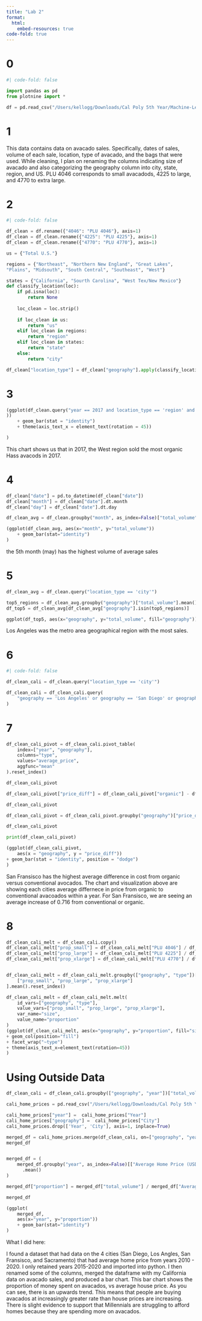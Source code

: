 ```yaml
---
title: "Lab 2"
format:
  html:
    embed-resources: true
code-fold: true
---
```


# 0
```python
#| code-fold: false

import pandas as pd
from plotnine import *

df = pd.read_csv("/Users/kellogg/Downloads/Cal Poly 5th Year/Machine-Learning-Class-Git/Lab 2/avocado-updated-2020.csv")
```

# 1
This data contains data on avacado sales. Specifically, dates of sales, volume of each sale, location, type of avacado, and the bags that were used. While cleaning, I plan on renaming the columns indicating size of avacado and also categorizing the geography column into city, state, region, and US. PLU 4046 corresponds to small avacadods, 4225 to large, and 4770 to extra large.

# 2
```python
#| code-fold: false

df_clean = df.rename({"4046": "PLU 4046"}, axis=1)
df_clean = df_clean.rename({"4225": "PLU 4225"}, axis=1)
df_clean = df_clean.rename({"4770": "PLU 4770"}, axis=1)

us = {"Total U.S."}

regions = {"Northeast", "Northern New England", "Great Lakes",
"Plains", "Midsouth", "South Central", "Southeast", "West"}

states = {"California", "Sourth Carolina", "West Tex/New Mexico"}
def classify_location(loc):
    if pd.isna(loc):
        return None
    
    loc_clean = loc.strip()
    
    if loc_clean in us:
        return "us"
    elif loc_clean in regions:
        return "region"
    elif loc_clean in states:
        return "state"
    else:
        return "city"

df_clean["location_type"] = df_clean["geography"].apply(classify_location)

```

# 3
```python

(ggplot(df_clean.query("year == 2017 and location_type == 'region' and type == 'organic'"), aes(x = "geography", y = "PLU 4046"
))
    + geom_bar(stat = "identity")
    + theme(axis_text_x = element_text(rotation = 45))

)
```
This chart shows us that in 2017, the West region sold the most organic Hass avacods in 2017.

# 4
```python

df_clean["date"] = pd.to_datetime(df_clean["date"])
df_clean["month"] = df_clean["date"].dt.month
df_clean["day"] = df_clean["date"].dt.day

df_clean_avg = df_clean.groupby("month", as_index=False)["total_volume"].mean()

(ggplot(df_clean_avg, aes(x="month", y="total_volume"))
    + geom_bar(stat="identity")
)
```
the 5th month (may) has the highest volume of average sales

# 5 
```python

df_clean_avg = df_clean.query("location_type == 'city'")

top5_regions = df_clean_avg.groupby("geography")["total_volume"].mean().nlargest(5).index
df_top5 = df_clean_avg[df_clean_avg["geography"].isin(top5_regions)]

ggplot(df_top5, aes(x="geography", y="total_volume", fill="geography")) + geom_boxplot()
```
Los Angeles was the metro area geographical region with the most sales.

# 6 
```python

#| code-fold: false

df_clean_cali = df_clean.query("location_type == 'city'")

df_clean_cali = df_clean_cali.query(
    "geography == 'Los Angeles' or geography == 'San Diego' or geography == 'San Francisco' or geography == 'Sacramento'"
)

```

# 7
```python

df_clean_cali_pivot = df_clean_cali.pivot_table(
    index=["year", "geography"],  
    columns="type",
    values="average_price",
    aggfunc="mean"          
).reset_index()

df_clean_cali_pivot

df_clean_cali_pivot["price_diff"] = df_clean_cali_pivot["organic"] - df_clean_cali_pivot["conventional"]

df_clean_cali_pivot

df_clean_cali_pivot = df_clean_cali_pivot.groupby("geography")["price_diff"].mean().reset_index()

df_clean_cali_pivot

print(df_clean_cali_pivot)

(ggplot(df_clean_cali_pivot, 
    aes(x = "geography", y = "price_diff"))
+ geom_bar(stat = "identity", position = "dodge")
)
```
San Fransisco has the highest average difference in cost from organic versus conventional avocados. The chart and visualization above are showing each cities average differnece in price from organic to conventional avacoados within a year. For San Fransisco, we are seeing an average increase of 0.716 from conventional or organic.

# 8
```python

df_clean_cali_melt = df_clean_cali.copy()
df_clean_cali_melt["prop_small"] = df_clean_cali_melt["PLU 4046"] / df_clean_cali_melt["total_volume"]
df_clean_cali_melt["prop_large"] = df_clean_cali_melt["PLU 4225"] / df_clean_cali_melt["total_volume"]
df_clean_cali_melt["prop_xlarge"] = df_clean_cali_melt["PLU 4770"] / df_clean_cali_melt["total_volume"]


df_clean_cali_melt = df_clean_cali_melt.groupby(["geography", "type"])[
    ["prop_small", "prop_large", "prop_xlarge"]
].mean().reset_index()

df_clean_cali_melt = df_clean_cali_melt.melt(
    id_vars=["geography", "type"],
    value_vars=["prop_small", "prop_large", "prop_xlarge"],
    var_name="size",
    value_name="proportion"
)
(ggplot(df_clean_cali_melt, aes(x="geography", y="proportion", fill="size")) 
+ geom_col(position="fill") 
+ facet_wrap("~type")
+ theme(axis_text_x=element_text(rotation=45))
)
```

# Using Outside Data

```python

df_clean_cali = df_clean_cali.groupby(["geography", "year"])["total_volume"].mean().reset_index()

cali_home_prices = pd.read_csv("/Users/kellogg/Downloads/Cal Poly 5th Year/Machine-Learning-Class-Git/Lab 2/california_home_prices.csv")

cali_home_prices["year"] =  cali_home_prices["Year"]
cali_home_prices["geography"] =  cali_home_prices["City"]
cali_home_prices.drop(['Year', 'City'], axis=1, inplace=True)

merged_df = cali_home_prices.merge(df_clean_cali, on=["geography", "year"], how="inner")
merged_df


merged_df = (
    merged_df.groupby("year", as_index=False)[["Average Home Price (USD)", "total_volume"]]
      .mean()
)

merged_df["proportion"] = merged_df["total_volume"] / merged_df["Average Home Price (USD)"]

merged_df

(ggplot(
    merged_df, 
    aes(x="year", y="proportion"))
    + geom_bar(stat="identity")
)
```

What I did here:

I found a dataset that had data on the 4 cities (San Diego, Los Angles, San Fransisco, and Sacramento) that had average home price from years 2010 - 2020. I only retained years 2015-2020 and imported into python. I then renamed some of the columns, merged the dataframe with my California data on avacado sales, and produced a bar chart. This bar chart shows the proportion of money spent on avacados, vs average house price. As you can see, there is an upwards trend. This means that people are buying  avacados at increasingly greater rate than house prices are increasing. There is slight evidence to support that Millennials are struggling to afford homes because they are spending more on avacados. 